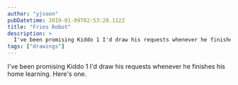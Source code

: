 ```yaml
---
author: "yjsoon"
pubDatetime: 2019-01-09T02:53:28.112Z
title: "Fries Robot"
description: >
  I've been promising Kiddo 1 I'd draw his requests whenever he finishes his home learning. Here's one.
tags: ["drawings"]
---
```



I've been promising Kiddo 1 I'd draw his requests whenever he finishes his home learning. Here's one. 

<ImageWithModal src={img1} alt="Fries Robot drawing" title="Fries Robot drawing" />

